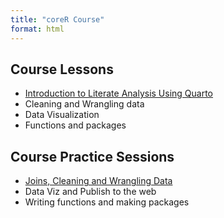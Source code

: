 ```yaml
---
title: "coreR Course"
format: html
---
```


## Course Lessons
- [Introduction to Literate Analysis Using Quarto](docs/literate-analysis.html)
- Cleaning and Wrangling data
- Data Visualization
- Functions and packages


## Course Practice Sessions
- [Joins, Cleaning and Wrangling Data](docs/cleaning-wrangling-data.html)
- Data Viz and Publish to the web
- Writing functions and making packages